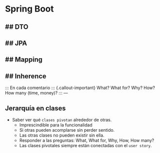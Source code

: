 # Spring Boot
## DTO
- 
## JPA
-
## Mapping
-
## Inherence
-

::: En cada comentario  ::: {.callout-important}
What? What for? Why? How? How many (time, money)?
:::
---

## Jerarquía en clases
- Saber ver qué `clases pivotan` alrededor de otras.
    - Imprescindible para la funcionalidad
    - Si otras pueden acomplarse sin perder sentido.
    - Las otras clases no pueden existir sin ella.
    - Responder a las preguntas: What, What for, Why, How, How many?
    - Las clases pivotales siempre están conectadas con el `user story`.